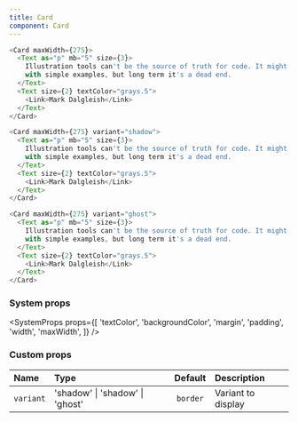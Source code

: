 ```yaml
---
title: Card
component: Card
---
```


```js live
<Card maxWidth={275}>
  <Text as="p" mb="5" size={3}>
    Illustration tools can't be the source of truth for code. It might demo well
    with simple examples, but long term it's a dead end.
  </Text>
  <Text size={2} textColor="grays.5">
    <Link>Mark Dalgleish</Link>
  </Text>
</Card>
```

```js live
<Card maxWidth={275} variant="shadow">
  <Text as="p" mb="5" size={3}>
    Illustration tools can't be the source of truth for code. It might demo well
    with simple examples, but long term it's a dead end.
  </Text>
  <Text size={2} textColor="grays.5">
    <Link>Mark Dalgleish</Link>
  </Text>
</Card>
```

```js live
<Card maxWidth={275} variant="ghost">
  <Text as="p" mb="5" size={3}>
    Illustration tools can't be the source of truth for code. It might demo well
    with simple examples, but long term it's a dead end.
  </Text>
  <Text size={2} textColor="grays.5">
    <Link>Mark Dalgleish</Link>
  </Text>
</Card>
```

### System props

<SystemProps
  props={[
    'textColor',
    'backgroundColor',
    'margin',
    'padding',
    'width',
    'maxWidth',
  ]}
/>

### Custom props

| Name      | Type                            | Default  | Description        |
| :-------- | :------------------------------ | :------: | :----------------- |
| `variant` | 'shadow' \| 'shadow' \| 'ghost' | `border` | Variant to display |

